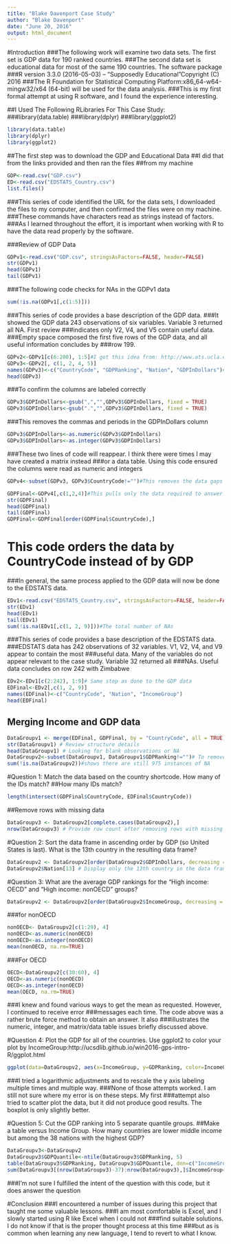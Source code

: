 ---
title: "Blake Davenport Case Study"
author: "Blake Davenport"
date: "June 20, 2016"
output: html_document
---

#Introduction
###The following work will examine two data sets. The first set is GDP data for 190 ranked countries. 
###The second data set is educational data for most of the same 190 countries. The software package
###R version 3.3.0 (2016-05-03) -- "Supposedly Educational"Copyright (C) 2016 
###The R Foundation for Statistical Computing Platform:x86_64-w64-mingw32/x64 (64-bit) will be used for the data analysis. 
###This is my first formal attempt at using R software, and I found the experience interesting.

##I Used The Following RLibraries For This Case Study:
###library(data.table)
###library(dplyr)
###library(ggplot2)
```{r}
library(data.table)
library(dplyr)
library(ggplot2)
```
##The first step was to download the GDP and Educational Data
##I did that from the links provided and then ran the files 
##from my machine
```{r}
GDP<-read.csv("GDP.csv")
ED<-read.csv("EDSTATS_Country.csv")
list.files()
```
###This series of code identified the URL for the data sets, I downloaded the files to my computer, and then confirmed the files were on my machine.
###These commands have characters read as strings instead of factors. 
###As I learned throughout the effort, it is important when working with R to have the data read properly by the software.

###Review of GDP Data
```{r}
GDPv1<-read.csv("GDP.csv", stringsAsFactors=FALSE, header=FALSE)
str(GDPv1)
head(GDPv1)
tail(GDPv1)
```
###The following code checks for NAs in the GDPv1 data
```{r}
sum(!is.na(GDPv1[,c(1:5)]))
```
###This series of code provides a base description of the GDP data. 
###It showed the GDP data 243 observations of six variables. Variable 3 returned all NA. First review 
###indicates only V2, V4, and V5 contain useful data.
###Empty space composed the first five rows of the GDP data, and all useful information concludes by 
###row 199. 
```{r}
GDPv2<-GDPv1[c(6:200), 1:5]#I got this idea from: http://www.ats.ucla.edu/stat/r/faq/subset_R.htm 
GDPv3<-GDPv2[, c(1, 2, 4, 5)]
names(GDPv3)<-c("CountryCode", "GDPRanking", "Nation", "GDPInDollars")#This will help merging the two data sets
head(GDPv3)
```
###To confirm the columns are labeled correctly
```{r}
GDPv3$GDPInDollars<-gsub(",","",GDPv3$GDPInDollars, fixed = TRUE)
GDPv3$GDPInDollars<-gsub(".","",GDPv3$GDPInDollars, fixed = TRUE)
```
###This removes the commas and periods in the GDPInDollars column
```{r}
GDPv3$GDPInDollars<-as.numeric(GDPv3$GDPInDollars)
GDPv3$GDPInDollars<-as.integer(GDPv3$GDPInDollars)
```
###These two lines of code will reappear. I think there were times I may have created a matrix instead
###or a data table. Using this code ensured the columns were read as numeric and integers
```{r}
GDPv4<-subset(GDPv3, GDPv3$CountryCode!="")#This removes the data gaps from row 200 to 233

GDPFinal<-GDPv4[,c(1,2,4)]#This pulls only the data required to answer the case study questions
str(GDPFinal)
head(GDPFinal)
tail(GDPFinal)
GDPFinal<-GDPFinal[order(GDPFinal$CountryCode),]
```
# This code orders the data by CountryCode instead of by GDP

###In general, the same process applied to the GDP data will now be done to the EDSTATS data.
```{r}
EDv1<-read.csv("EDSTATS_Country.csv", stringsAsFactors=FALSE, header=FALSE)
str(EDv1)
head(EDv1)
tail(EDv1)
sum(!is.na(EDv1[,c(1, 2, 9)]))#The total number of NAs
```
###This series of code provides a base description of the EDSTATS data. 
###EDSTATS data has 242 observations of 32 variables. V1, V2, V4, and V9 appear to contain the most 
###useful data. Many of the variables do not appear relevant to the case study. Variable 32 returned all 
###NAs. Useful data concludes on row 242 with Zimbabwe
```{r} 
EDv2<-EDv1[c(2:242), 1:9]# Same step as done to the GDP data
EDFinal<-EDv2[,c(1, 2, 9)]
names(EDFinal)<-c("CountryCode", "Nation", "IncomeGroup")
head(EDFinal)
```
## Merging Income and GDP data
```{r}
DataGroupv1 <- merge(EDFinal, GDPFinal, by = "CountryCode", all = TRUE)
str(DataGroupv1) # Review structure details
head(DataGroupv1) # Looking for blank observations or NA
DataGroupv2<-subset(DataGroupv1, DataGroupv1$GDPRanking!="")# To remove blank spaces
sum(!is.na(DataGroupv2))#shows there are still 975 instances of NA
```
#Question 1: Match the data based on the country shortcode. How many of the IDs match?
##How many IDs match?
```{r}
length(intersect(GDPFinal$CountryCode, EDFinal$CountryCode))
```
##Remove rows with missing data
```{r}
DataGroupv3 <- DataGroupv2[complete.cases(DataGroupv2),]
nrow(DataGroupv3) # Provide row count after removing rows with missing data
```
#Question 2: Sort the data frame in ascending order by GDP (so United States is last). 
What is the 13th country in the resulting data frame?
```{r}
DataGroupv2 <- DataGroupv2[order(DataGroupv2$GDPInDollars, decreasing = FALSE),] # This sorts the data frame by GDP
DataGroupv2$Nation[13] # Display only the 13th country in the data frame
```
#Question 3: What are the average GDP rankings for the "High income: OECD" and "High income: nonOECD" groups?
```{r}
DataGroupv2 <- DataGroupv2[order(DataGroupv2$IncomeGroup, decreasing = FALSE),]
```
###for nonOECD
```{r}
nonOECD<- DataGroupv2[c(1:29), 4]
nonOECD<-as.numeric(nonOECD)
nonOECD<-as.integer(nonOECD)
mean(nonOECD, na.rm=TRUE)
```
###For OECD
```{r}
OECD<-DataGroupv2[c(30:60), 4]
OECD<-as.numeric(nonOECD)
OECD<-as.integer(nonOECD)
mean(OECD, na.rm=TRUE)
```
###I knew and found various ways to get the mean as requested. However, I continued to receive error
###messages each time. The code above was a rather brute force method to obtain an answer. It also 
###illustrates the numeric, integer, and matrix/data table issues briefly discussed above.

#Question 4: Plot the GDP for all of the countries. Use ggplot2 to color your plot by IncomeGroup:http://ucsdlib.github.io/win2016-gps-intro-R/ggplot.html
```{r}
ggplot(data=DataGroupv2, aes(x=IncomeGroup, y=GDPRanking, color=IncomeGroup)) + geom_boxplot() + geom_smooth(method="lm", size=.5) 
```
###I tried a logarithmic adjustments and to rescale the y axis labeling multiple times and multiple way. 
###None of those attempts worked. I am still not sure where my error is on these steps. My first 
###attempt also tried to scatter plot the data, but it did not produce good results. The boxplot is only slightly better.

#Question 5: Cut the GDP ranking into 5 separate quantile groups. 
##Make a table versus Income Group. How many countries are lower middle income but among the 38 nations with the highest GDP?
```{r}
DataGroupv3<-DataGroupv2
DataGroupv3$GDPQuantile<-ntile(DataGroupv3$GDPRanking, 5)
table(DataGroupv3$GDPRanking, DataGroupv3$GDPQuantile, dnn=c("IncomeGroup", "DataGroupv3"))
sum(DataGroupv3[(nrow(DataGroupv3)-37):nrow(DataGroupv3),]$IncomeGroup=="Lower middle income")
```
###I'm not sure I fulfilled the intent of the question with this code, but it does answer the question

#Conclusion
###I encountered a number of issues during this project that taught me some valuable lessons.
###I am most comfortable is Excel, and I slowly started using R like Excel when I could not
###find suitable solutions. I do not know if that is the proper thought process at this time
###but as is common when learning any new language, I tend to revert to what I know.